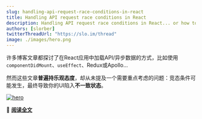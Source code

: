 ```yaml
---
slug: handling-api-request-race-conditions-in-react
title: Handling API request race conditions in React
description: Handling API request race conditions in React... or how to avoid rendering the wrong data
authors: [slorber]
twitterThreadUrl: "https://slo.im/thread"
image: ./images/hero.png
---
```


许多博客文章都探讨了在React应用中加载API/异步数据的方式，比如使用`componentDidMount`、`useEffect`、Redux或Apollo...

然而这些文章**普遍持乐观态度**，却从未提及一个需要重点考虑的问题：竞态条件可能发生，最终导致你的UI陷入**不一致状态**。

[![hero](./images/hero.png)](https://sebastienlorber.com/handling-api-request-race-conditions-in-react)

🔗 [**阅读全文**](https://sebastienlorber.com/handling-api-request-race-conditions-in-react)